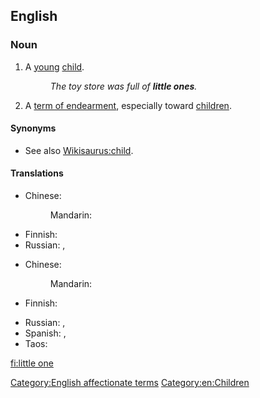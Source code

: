 ==English==

===Noun===
{{en-noun|head=[[little]] [[one]]}}

# A [[young]] [[child]].
#: ''The toy store was full of '''little ones'''.''
# A [[term of endearment]], especially toward [[children]].

====Synonyms====
* See also [[Wikisaurus:child]].

====Translations====
{{trans-top|young child}}
* Chinese:
*: Mandarin: {{t|cmn|小孩子|tr=xiǎoháizi|sc=Hani}}
{{trans-mid}}
* Finnish: {{t+|fi|pikkulapsi}}
* Russian: {{t+|ru|малы́ш|m}}, {{t+|ru|малы́шка|f}}
{{trans-bottom}}

{{trans-top|term of endearment}}
* Chinese:
*: Mandarin: {{t|cmn|小朋友|tr=xiǎopéngyou|sc=Hani}}
* Finnish: {{t+|fi|pikkuinen}}
{{trans-mid}}
* Russian: {{t+|ru|кро́шка|f}}, {{t+|ru|де́тка|f}}
* Spanish: {{t+|es|pequeño|m}}, {{t+|es|pequeña|f}}
* Taos: {{t|twf|ȕ’úna}}
{{trans-bottom}}

[[Category:English affectionate terms]]
[[Category:en:Children]]

[[fi:little one]]